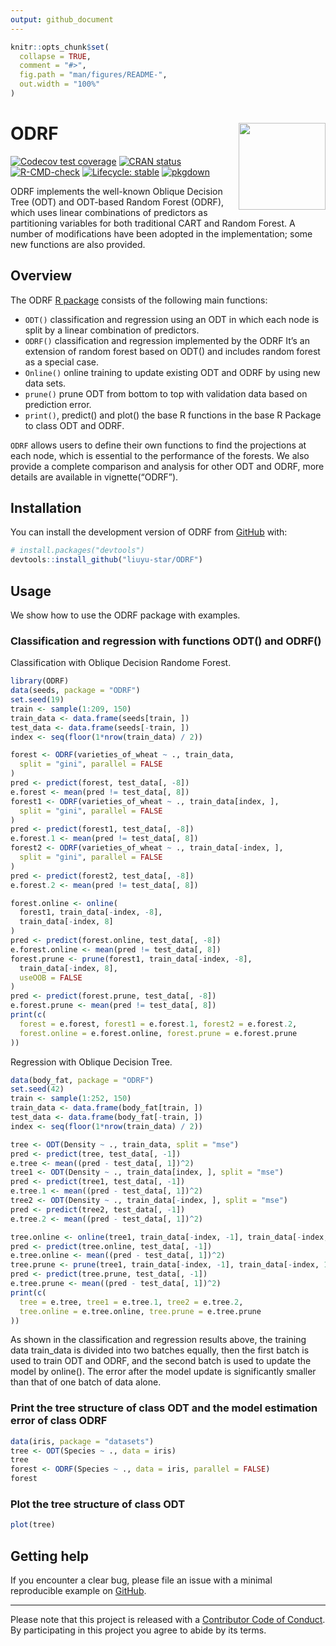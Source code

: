 ```yaml
---
output: github_document
---
```


<!-- README.md is generated from README.Rmd. Please edit that file -->

```r
knitr::opts_chunk$set(
  collapse = TRUE,
  comment = "#>",
  fig.path = "man/figures/README-",
  out.width = "100%"
)
```

# ODRF <a href='https://liuyu-star.github.io/ODRF'><img src='man/figures/logo.png' align="right" height="139" /></a>

<!-- badges: start -->
[![Codecov test coverage](https://codecov.io/gh/liuyu-star/ODRF/branch/main/graph/badge.svg)](https://app.codecov.io/gh/liuyu-star/ODRF?branch=main)
[![CRAN status](https://www.r-pkg.org/badges/version/ODRF)](https://CRAN.R-project.org/package=ODRF)
[![R-CMD-check](https://github.com/liuyu-star/ODRF/actions/workflows/R-CMD-check.yaml/badge.svg)](https://github.com/liuyu-star/ODRF/actions/workflows/R-CMD-check.yaml)
[![Lifecycle: stable](https://img.shields.io/badge/lifecycle-stable-brightgreen.svg)](https://lifecycle.r-lib.org/articles/stages.html#stable)
[![pkgdown](https://github.com/liuyu-star/ODRF/actions/workflows/pkgdown.yaml/badge.svg)](https://github.com/liuyu-star/ODRF/actions/workflows/pkgdown.yaml)
<!-- badges: end -->

ODRF implements the well-known Oblique Decision Tree (ODT) and ODT-based Random Forest (ODRF), which uses linear combinations of predictors as partitioning variables for both traditional CART and Random Forest. A number of modifications have been adopted in the implementation; some new functions are also provided.
<!--
The goal of ODRF is to supplement classical CART and random forests for classification and regression. The use of linear combinations of predictors as splitting variables is one of the important extensions of CART and is known as Oblique Decision Trees (ODT) and ODT-based Random Forests (ODRF).
-->

<!--
The ODRF R package allows users to define their own functions to find the projections of at each node, which is essential to the performance of the forests. We also provide a complete comparison and analysis for other ODT and ODRF. You can learn more about them in `vignette("ODRF")`.
-->
## Overview

The ODRF [R package](https://cran.r-project.org/) consists of the following main functions:

* `ODT()` classification and regression using an ODT in which each node is split by a linear combination of predictors.
* `ODRF()` classification and regression implemented by the ODRF It’s an extension of random forest based on ODT() and includes random forest as a special case.
* `Online()` online training to update existing ODT and ODRF by using new data sets.
* `prune()`  prune ODT from bottom to top with validation data based on prediction error.
* `print()`, predict() and plot() the base R functions in the base R Package to class ODT and ODRF.

`ODRF` allows users to define their own functions to find the projections at each node, which is essential to the performance of the forests. We also provide a complete comparison and analysis for other ODT and ODRF, more details are available in vignette("ODRF").

## Installation

You can install the development version of ODRF from [GitHub](https://github.com/) with:

``` r
# install.packages("devtools")
devtools::install_github("liuyu-star/ODRF")
```

## Usage

We show how to use the ODRF package with examples.

### Classification and regression with functions ODT() and ODRF()

Classification with Oblique Decision Randome Forest.
```r
library(ODRF)
data(seeds, package = "ODRF")
set.seed(19)
train <- sample(1:209, 150)
train_data <- data.frame(seeds[train, ])
test_data <- data.frame(seeds[-train, ])
index <- seq(floor(1*nrow(train_data) / 2))

forest <- ODRF(varieties_of_wheat ~ ., train_data,
  split = "gini", parallel = FALSE
)
pred <- predict(forest, test_data[, -8])
e.forest <- mean(pred != test_data[, 8])
forest1 <- ODRF(varieties_of_wheat ~ ., train_data[index, ],
  split = "gini", parallel = FALSE
)
pred <- predict(forest1, test_data[, -8])
e.forest.1 <- mean(pred != test_data[, 8])
forest2 <- ODRF(varieties_of_wheat ~ ., train_data[-index, ],
  split = "gini", parallel = FALSE
)
pred <- predict(forest2, test_data[, -8])
e.forest.2 <- mean(pred != test_data[, 8])

forest.online <- online(
  forest1, train_data[-index, -8],
  train_data[-index, 8]
)
pred <- predict(forest.online, test_data[, -8])
e.forest.online <- mean(pred != test_data[, 8])
forest.prune <- prune(forest1, train_data[-index, -8],
  train_data[-index, 8],
  useOOB = FALSE
)
pred <- predict(forest.prune, test_data[, -8])
e.forest.prune <- mean(pred != test_data[, 8])
print(c(
  forest = e.forest, forest1 = e.forest.1, forest2 = e.forest.2,
  forest.online = e.forest.online, forest.prune = e.forest.prune
))
```

Regression with Oblique Decision Tree.
```r
data(body_fat, package = "ODRF")
set.seed(42)
train <- sample(1:252, 150)
train_data <- data.frame(body_fat[train, ])
test_data <- data.frame(body_fat[-train, ])
index <- seq(floor(1*nrow(train_data) / 2))

tree <- ODT(Density ~ ., train_data, split = "mse")
pred <- predict(tree, test_data[, -1])
e.tree <- mean((pred - test_data[, 1])^2)
tree1 <- ODT(Density ~ ., train_data[index, ], split = "mse")
pred <- predict(tree1, test_data[, -1])
e.tree.1 <- mean((pred - test_data[, 1])^2)
tree2 <- ODT(Density ~ ., train_data[-index, ], split = "mse")
pred <- predict(tree2, test_data[, -1])
e.tree.2 <- mean((pred - test_data[, 1])^2)

tree.online <- online(tree1, train_data[-index, -1], train_data[-index, 1])
pred <- predict(tree.online, test_data[, -1])
e.tree.online <- mean((pred - test_data[, 1])^2)
tree.prune <- prune(tree1, train_data[-index, -1], train_data[-index, 1])
pred <- predict(tree.prune, test_data[, -1])
e.tree.prune <- mean((pred - test_data[, 1])^2)
print(c(
  tree = e.tree, tree1 = e.tree.1, tree2 = e.tree.2,
  tree.online = e.tree.online, tree.prune = e.tree.prune
))
```
As shown in the classification and regression results above, the training data train_data is divided into two batches equally, then the first batch is used to train ODT and ODRF, and the second batch is used to update the model by online(). The error after the model update is significantly smaller than that of one batch of data alone.<!-- , and the model is also pruned by `prune()` and the same effect is achieved.-->

### Print the tree structure of class ODT and the model estimation error of class ODRF
```r
data(iris, package = "datasets")
tree <- ODT(Species ~ ., data = iris)
tree
forest <- ODRF(Species ~ ., data = iris, parallel = FALSE)
forest
```

### Plot the tree structure of class ODT
```r
plot(tree)
```

## Getting help

If you encounter a clear bug, please file an issue with a minimal reproducible example on [GitHub](https://github.com/liuyu-star/ODRF/issues).

---

Please note that this project is released with a [Contributor Code of Conduct](https://liuyu-star.github.io/ODRF/CONTRIBUTING).
By participating in this project you agree to abide by its terms.


